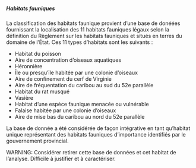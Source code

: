 ##### Habitats fauniques

La classification des habitats faunique provient d'une base de donéées fournissant la localisation des 11 habitats fauniques légaux selon la définition du Règlement sur les habitats fauniques et situés en terres du domaine de l'État. Ces 11 types d'habitats sont les suivants :

- Habitat du poisson
- Aire de concentration d’oiseaux aquatiques
- Héronnière
- Île ou presqu’île habitée par une colonie d’oiseaux
- Aire de confinement du cerf de Virginie
- Aire de fréquentation du caribou au sud du 52e parallèle
- Habitat du rat musqué
- Vasière
- Habitat d’une espèce faunique menacée ou vulnérable
- Falaise habitée par une colonie d’oiseaux
- Aire de mise bas du caribou au nord du 52e parallèle

La base de donnée a été considérée de façon intégrative en tant qu'habitat unique représentant des habitats fauniques d'importance identifiés par le gouvernement provincial.

WARNING: Considérer retirer cette base de données et cet habitat de l'analyse. Difficile à justifier et à caractériser.
